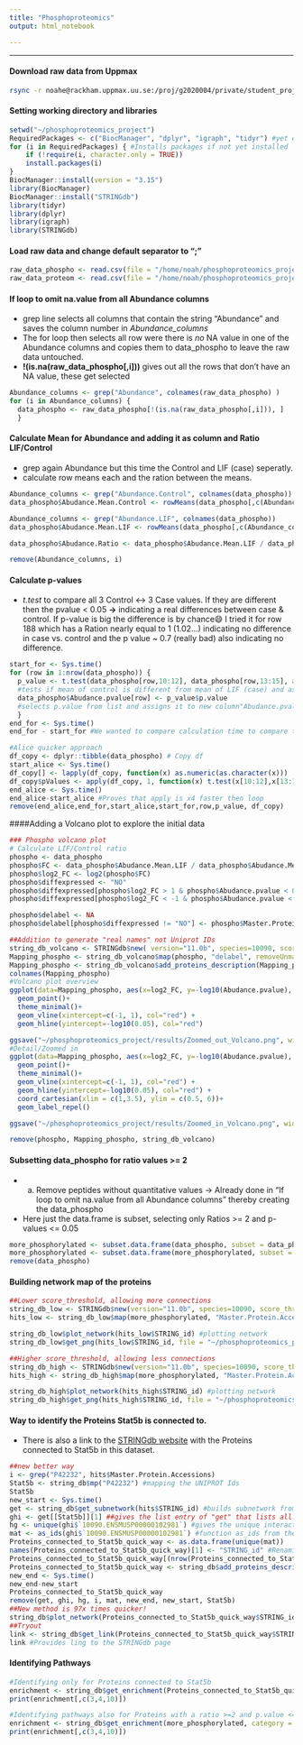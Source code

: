 ```yaml
---
title: "Phosphoproteomics"
output: html_notebook

---
```

***
#### Download raw data from Uppmax

```bash
rsync -r noahe@rackham.uppmax.uu.se:/proj/g2020004/private/student_projects/phosphoproteomics /home/noah/phosphoproteomics_project/
```

#### Setting working directory and libraries

```r
setwd("~/phosphoproteomics_project")
RequiredPackages <- c("BiocManager", "dplyr", "igraph", "tidyr") #yet empty
for (i in RequiredPackages) { #Installs packages if not yet installed
    if (!require(i, character.only = TRUE)) 
    install.packages(i)
}
BiocManager::install(version = "3.15")
library(BiocManager)
BiocManager::install("STRINGdb")
library(tidyr)
library(dplyr)
library(igraph)
library(STRINGdb)

```

#### Load raw data and change default separator to ";"

```r
raw_data_phospho <- read.csv(file = "/home/noah/phosphoproteomics_project/phosphoproteomics/Dataset_Phospho.csv", sep = ";")
raw_data_proteom <- read.csv(file = "/home/noah/phosphoproteomics_project/phosphoproteomics/Dataset_Proteome.csv", sep = ";")
```

#### If loop to omit na.value from all Abundance columns
- grep line selects all columns that contain the string "Abundance" and saves the column number in *Abundance_columns*
- The for loop then selects all row were there is *no* NA value in one of the Abundance columns and copies them to data_phospho to leave the raw data untouched.
- **!(is.na(raw_data_phospho[,i]))** gives out all the rows that don't have an NA value, these get selected

```r
Abundance_columns <- grep("Abundance", colnames(raw_data_phospho) )
for (i in Abundance_columns) {
  data_phospho <- raw_data_phospho[!(is.na(raw_data_phospho[,i])), ]
  }
```

#### Calculate Mean for Abundance and adding it as column and Ratio LIF/Control
- grep again Abundance but this time the Control and LIF (case) seperatly. 
- calculate row means each and the ration between the means.

```r
Abundance_columns <- grep("Abundance.Control", colnames(data_phospho))
data_phospho$Abudance.Mean.Control <- rowMeans(data_phospho[,c(Abundance_columns)])

Abundance_columns <- grep("Abundance.LIF", colnames(data_phospho))
data_phospho$Abudance.Mean.LIF <- rowMeans(data_phospho[,c(Abundance_columns)])

data_phospho$Abudance.Ratio <- data_phospho$Abudance.Mean.LIF / data_phospho$Abudance.Mean.Control

remove(Abundance_columns, i)
```

#### Calculate p-values
- *t.test* to compare all 3 Control <-> 3 Case values. If they are different then the pvalue < 0.05 **->** indicating a real differences between case & control. If p-value is big the difference is by chance😄 I tried it for row 188 which has a Ration nearly equal to 1 (1.02...) indicating no difference in case vs. control and the p value ~ 0.7 (really bad) also indicating no difference.

```r
start_for <- Sys.time()
for (row in 1:nrow(data_phospho)) {
  p_value <- t.test(data_phospho[row,10:12], data_phospho[row,13:15], alternative = "less") 
  #tests if mean of control is different from mean of LIF (case) and assigns it to list p_value
  data_phospho$Abudance.pvalue[row] <- p_value$p.value 
  #selects p.value from list and assigns it to new column"Abudance.pvalue" in the correct row
  }
end_for <- Sys.time()
end_for - start_for #We wanted to compare calculation time to compare the methods

#Alice quicker approach
df_copy <- dplyr::tibble(data_phospho) # Copy df
start_alice <- Sys.time()
df_copy[] <- lapply(df_copy, function(x) as.numeric(as.character(x)))
df_copy$pValues <- apply(df_copy, 1, function(x) t.test(x[10:12],x[13:15], alternative = "less", paired = F)$p.value)
end_alice <- Sys.time()
end_alice-start_alice #Proves that apply is x4 faster then loop
remove(end_alice,end_for,start_alice,start_for,row,p_value, df_copy)
```

####Adding a Volcano plot to explore the initial data

```r
### Phospho volcano plot
# Calculate LIF/Control ratio
phospho <- data_phospho
phospho$FC <- data_phospho$Abudance.Mean.LIF / data_phospho$Abudance.Mean.Control
phospho$log2_FC <- log2(phospho$FC)
phospho$diffexpressed <- "NO"
phospho$diffexpressed[phospho$log2_FC > 1 & phospho$Abudance.pvalue < 0.05] <- "UP"
phospho$diffexpressed[phospho$log2_FC < -1 & phospho$Abudance.pvalue < 0.05] <- "DOWN"

phospho$delabel <- NA
phospho$delabel[phospho$diffexpressed != "NO"] <- phospho$Master.Protein.Accessions[phospho$diffexpressed != "NO"]

##Addition to generate "real names" not Uniprot IDs
string_db_volcano <- STRINGdb$new( version="11.0b", species=10090, score_threshold=1, input_directory="")
Mapping_phospho <- string_db_volcano$map(phospho, "delabel", removeUnmappedRows = F)
Mapping_phospho <- string_db_volcano$add_proteins_description(Mapping_phospho) #Add´s protein information to STRINGid´s 
colnames(Mapping_phospho)
#Volcano plot overview
ggplot(data=Mapping_phospho, aes(x=log2_FC, y=-log10(Abudance.pvalue), col=diffexpressed, label=preferred_name))+
  geom_point()+
  theme_minimal()+
  geom_vline(xintercept=c(-1, 1), col="red") +
  geom_hline(yintercept=-log10(0.05), col="red")

ggsave("~/phosphoproteomics_project/results/Zoomed_out_Volcano.png", width = 1500, height = 1000, units = "px")
#Detail/Zoomed in
ggplot(data=Mapping_phospho, aes(x=log2_FC, y=-log10(Abudance.pvalue), col=diffexpressed, label=preferred_name))+
  geom_point()+
  theme_minimal()+
  geom_vline(xintercept=c(-1, 1), col="red") +
  geom_hline(yintercept=-log10(0.05), col="red") + 
  coord_cartesian(xlim = c(1,3.5), ylim = c(0.5, 6))+
  geom_label_repel()

ggsave("~/phosphoproteomics_project/results/Zoomed_in_Volcano.png", width = 1500, height = 1000, units = "px")

remove(phospho, Mapping_phospho, string_db_volcano)
```

#### Subsetting data_phospho for ratio values >= 2
- a. Remove peptides without quantitative values -> Already done in "If loop to omit na.value from all Abundance columns" thereby creating the data_phospho
- Here just the data.frame is subset, selecting only Ratios >= 2 and p-values <= 0.05

```r
more_phosphorylated <- subset.data.frame(data_phospho, subset = data_phospho$Abudance.Ratio >= 2) #Filters out all ratios below 2-fold
more_phosphorylated <- subset.data.frame(more_phosphorylated, subset = more_phosphorylated$Abudance.pvalue <= 0.05) # Filters out all non-significant p-values
remove(data_phospho)
```

#### Building network map of the proteins

```r
##Lower score_threshold, allowing more connections
string_db_low <- STRINGdb$new(version="11.0b", species=10090, score_threshold=1, input_directory="") #species = mouse identifier, score threshold = if one interaction this will be mapped, no input directory data stored only temporary
hits_low <- string_db_low$map(more_phosphorylated, "Master.Protein.Accessions", removeUnmappedRows = F) #mapping the UNIPROT Ids from the first column to get STRING identifiers

string_db_low$plot_network(hits_low$STRING_id) #plotting network
string_db_low$get_png(hits_low$STRING_id, file = "~/phosphoproteomics_project/results/Network_low.png") #Saving photo

##Higher score_threshold, allowing less connections
string_db_high <- STRINGdb$new(version="11.0b", species=10090, score_threshold=200, input_directory="") #species = mouse identifier, score threshold = if one interaction this will be mapped, no input directory data stored only temporary
hits_high <- string_db_high$map(more_phosphorylated, "Master.Protein.Accessions", removeUnmappedRows = F) #mapping the UNIPROT Ids from the first column to get STRING identifiers

string_db_high$plot_network(hits_high$STRING_id) #plotting network
string_db_high$get_png(hits_high$STRING_id, file = "~/phosphoproteomics_project/results/Network_high.png") #Saving photo
```


#### Way to identify the Proteins Stat5b is connected to.
- There is also a link to the [STRINGdb website](https://version-11-0b.string-db.org/cgi/link?to=8602E81F655D156B) with the Proteins connected to Stat5b in this dataset.

```r
##new better way 
i <- grep("P42232", hits$Master.Protein.Accessions) 
Stat5b <- string_db$mp("P42232") #mapping the UNIPROT Ids 
Stat5b
new_start <- Sys.time()
get <- string_db$get_subnetwork(hits$STRING_id) #builds subnetwork from every entry in STRING_id
ghi <- get[[Stat5b]][1] ##gives the list entry of "get" that lists all 18 entries that interact with Stat5b
hg <- unique(ghi$`10090.ENSMUSP00000102981`) #gives the unique interaction (9 out of 18), 
mat <- as_ids(ghi$`10090.ENSMUSP00000102981`) #function as_ids from the igraph package reads the class("igraph.vs") and collapses it into a matrix
Proteins_connected_to_Stat5b_quick_way <- as.data.frame(unique(mat))
names(Proteins_connected_to_Stat5b_quick_way)[1] <- "STRING_id" #Renaming column so that add_protein_description recognizes it
Proteins_connected_to_Stat5b_quick_way[(nrow(Proteins_connected_to_Stat5b_quick_way)+1),] <- Stat5b #Adds Stat5b to map its connections
Proteins_connected_to_Stat5b_quick_way <- string_db$add_proteins_description(Proteins_connected_to_Stat5b_quick_way) #Add´s protein information to STRINGid´s
new_end <- Sys.time()
new_end-new_start
Proteins_connected_to_Stat5b_quick_way
remove(get, ghi, hg, i, mat, new_end, new_start, Stat5b)
##New method is 97x times quicker!
string_db$plot_network(Proteins_connected_to_Stat5b_quick_way$STRING_id) #plotting network
##Tryout
link <- string_db$get_link(Proteins_connected_to_Stat5b_quick_way$STRING_id)
link #Provides ling to the STRINGdb page
```

#### Identifying Pathways

```r
#Identifying only for Proteins connected to Stat5b
enrichment <- string_db$get_enrichment(Proteins_connected_to_Stat5b_quick_way, category = "KEGG")
print(enrichment[,c(3,4,10)])

#Identifying pathways also for Proteins with a ratio >=2 and p.value <= 0.05.
enrichment <- string_db$get_enrichment(more_phosphorylated, category = "KEGG")
print(enrichment[,c(3,4,10)])

```

